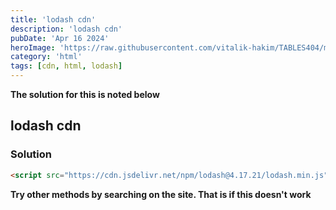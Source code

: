 ```yaml
---
title: 'lodash cdn'
description: 'lodash cdn'
pubDate: 'Apr 16 2024'
heroImage: 'https://raw.githubusercontent.com/vitalik-hakim/TABLES404/main/error_b/HTML.png'
category: 'html'
tags: [cdn, html, lodash]
---
```


**The solution for this is noted below**

## lodash cdn

### Solution

```html
<script src="https://cdn.jsdelivr.net/npm/lodash@4.17.21/lodash.min.js"></script>
```

**Try other methods by searching on the site. That is if this doesn't work**
